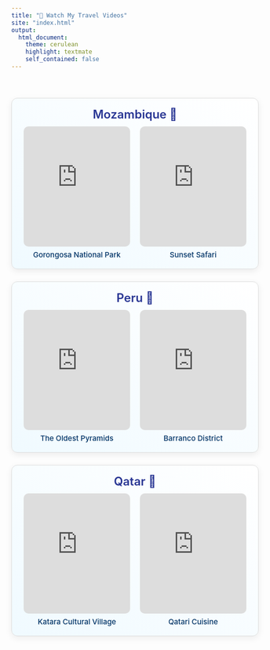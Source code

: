 ```yaml
---
title: "🎥 Watch My Travel Videos"
site: "index.html"
output:
  html_document:
    theme: cerulean
    highlight: textmate
    self_contained: false
---
```


<!-- Styling -->
<style>
  .video-section {
    margin: 25px auto 15px;
    padding: 18px 24px;
    background: linear-gradient(to top right, #f0faff, #ffffff);
    border: 1px solid #ddd;
    border-radius: 12px;
    box-shadow: 0 4px 14px rgba(0,0,0,0.07);
    max-width: 1000px;
  }

  .video-title {
    font-size: 24px;
    color: #283593;
    margin-bottom: 10px;
    text-align: center;
    font-weight: 600;
  }

  .video-grid {
    display: flex;
    justify-content: center;
    gap: 20px;
    flex-wrap: wrap;
    margin: 0;
  }

  .video-item {
    text-align: center;
    flex: 1;
    max-width: 440px;
    margin: 0;
    padding: 0;
    transition: transform 0.3s ease, box-shadow 0.3s ease;
  }

  .video-item:hover {
    transform: scale(1.025);
    box-shadow: 0 10px 22px rgba(0, 123, 255, 0.22);
  }

  .video-item h4 {
    margin-top: 4px;
    margin-bottom: 0;
    font-weight: 500;
    color: #003366;
    font-size: 15px;
    line-height: 1.4;
  }

  iframe {
    border-radius: 10px;
    width: 100%;
    height: 245px;
    border: none;
    margin-bottom: 2px;
  }
</style>

<br>
<!-- Mozambique Section -->
<div class="video-section">
 <div class="video-title">Mozambique 🌄</div>
 <div class="video-grid">
  <div class="video-item">
   <iframe src="https://www.youtube.com/embed/taUGhlpv28M?si=6uwUVYGmtlm60YUc" allowfullscreen></iframe>
   <h4>Gorongosa National Park</h4>
  </div>
  <div class="video-item">
   <iframe src="https://www.youtube.com/embed/taUGhlpv28M?si=6uwUVYGmtlm60YUc" allowfullscreen></iframe>
   <h4>Sunset Safari</h4>
  </div>
 </div>
</div>

<!-- Peru Section -->
<div class="video-section">
 <div class="video-title">Peru 🦙</div>
 <div class="video-grid">
  <div class="video-item">
   <iframe src="https://www.youtube.com/embed/DS9Z_Y57eT8?si=AVIrEJaB10JI7BmH" allowfullscreen></iframe>
   <h4>The Oldest Pyramids</h4>
  </div>
  <div class="video-item">
   <iframe src="https://www.youtube.com/embed/IzwsoPo3nZc?si=rT0gmZYEJ3TBQN-c" allowfullscreen></iframe>
   <h4>Barranco District</h4>
  </div>
 </div>
</div>

<!-- Qatar Section -->
<div class="video-section">
 <div class="video-title">Qatar 🕌</div>
 <div class="video-grid">
  <div class="video-item">
   <iframe src="https://www.youtube.com/embed/xflLMM0wCJ0?si=GlTtjbIcJ2yUBPRR" allowfullscreen></iframe>
   <h4>Katara Cultural Village</h4>
  </div>
  <div class="video-item">
   <iframe src="https://www.youtube.com/embed/KV_ZWtSPBlo?si=lWleXMlGe42ilAJ8" allowfullscreen></iframe>
   <h4>Qatari Cuisine</h4>
  </div>
 </div>
</div>
